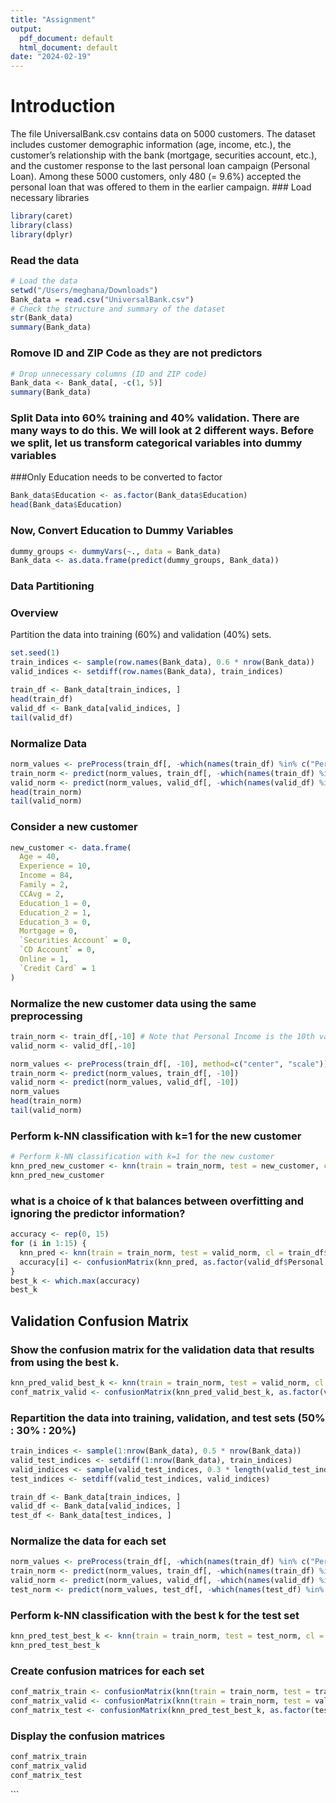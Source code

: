 ```yaml
---
title: "Assignment"
output:
  pdf_document: default
  html_document: default
date: "2024-02-19"
---
```


# Introduction

The file UniversalBank.csv contains data on 5000 customers. The dataset includes customer demographic information (age, income, etc.), the customer’s relationship with the bank (mortgage, securities account, etc.), and the customer response to the last personal loan campaign (Personal Loan). Among these 5000 customers, only 480 (= 9.6%) accepted the personal loan that was offered to them in the earlier campaign.
### Load necessary libraries
```r
library(caret)
library(class)
library(dplyr)
```
### Read the data
```r
# Load the data
setwd("/Users/meghana/Downloads")
Bank_data = read.csv("UniversalBank.csv")
# Check the structure and summary of the dataset
str(Bank_data)
summary(Bank_data)
```
### Romove ID and ZIP Code as they are not predictors
```r
# Drop unnecessary columns (ID and ZIP code)
Bank_data <- Bank_data[, -c(1, 5)]
summary(Bank_data)
```

### Split Data into 60% training and 40% validation. There are many ways to do this. We will look at 2 different ways. Before we split, let us transform categorical variables into dummy variables

###Only Education needs to be converted to factor
```r
Bank_data$Education <- as.factor(Bank_data$Education)
head(Bank_data$Education)
```
### Now, Convert Education to Dummy Variables

```r
dummy_groups <- dummyVars(~., data = Bank_data)
Bank_data <- as.data.frame(predict(dummy_groups, Bank_data))
```

### Data Partitioning
### Overview
Partition the data into training (60%) and validation (40%) sets.
```r
set.seed(1)
train_indices <- sample(row.names(Bank_data), 0.6 * nrow(Bank_data))
valid_indices <- setdiff(row.names(Bank_data), train_indices)

train_df <- Bank_data[train_indices, ]
head(train_df)
valid_df <- Bank_data[valid_indices, ]
tail(valid_df)
```

### Normalize Data
```r
norm_values <- preProcess(train_df[, -which(names(train_df) %in% c("Personal.Loan"))], method = c("center", "scale"))
train_norm <- predict(norm_values, train_df[, -which(names(train_df) %in% c("Personal.Loan"))])
valid_norm <- predict(norm_values, valid_df[, -which(names(valid_df) %in% c("Personal.Loan"))])
head(train_norm)
tail(valid_norm)
```

### Consider a new customer
```r
new_customer <- data.frame(
  Age = 40,
  Experience = 10,
  Income = 84,
  Family = 2,
  CCAvg = 2,
  Education_1 = 0,
  Education_2 = 1,
  Education_3 = 0,
  Mortgage = 0,
  `Securities Account` = 0,
  `CD Account` = 0,
  Online = 1,
  `Credit Card` = 1
)
```

### Normalize the new customer data using the same preprocessing
```r

train_norm <- train_df[,-10] # Note that Personal Income is the 10th variable
valid_norm <- valid_df[,-10]

norm_values <- preProcess(train_df[, -10], method=c("center", "scale"))
train_norm <- predict(norm_values, train_df[, -10])
valid_norm <- predict(norm_values, valid_df[, -10])
norm_values
head(train_norm)
tail(valid_norm)
```

### Perform k-NN classification with k=1 for the new customer
```r
# Perform k-NN classification with k=1 for the new customer
knn_pred_new_customer <- knn(train = train_norm, test = new_customer, cl = train_df$Personal.Loan, k = 1)
knn_pred_new_customer
```
### what is a choice of k that balances between overfitting and ignoring the predictor information?

```r
accuracy <- rep(0, 15)
for (i in 1:15) {
  knn_pred <- knn(train = train_norm, test = valid_norm, cl = train_df$Personal.Loan, k = i)
  accuracy[i] <- confusionMatrix(knn_pred, as.factor(valid_df$Personal.Loan), positive = "1")$overall[1]
}
best_k <- which.max(accuracy)
best_k
```


## Validation Confusion Matrix
### Show the confusion matrix for the validation data that results from using the best k.

```r
knn_pred_valid_best_k <- knn(train = train_norm, test = valid_norm, cl = train_df$Personal.Loan, k = best_k)
conf_matrix_valid <- confusionMatrix(knn_pred_valid_best_k, as.factor(valid_df$Personal.Loan), positive = "1")
```

### Repartition the data into training, validation, and test sets (50% : 30% : 20%)

```r
train_indices <- sample(1:nrow(Bank_data), 0.5 * nrow(Bank_data))
valid_test_indices <- setdiff(1:nrow(Bank_data), train_indices)
valid_indices <- sample(valid_test_indices, 0.3 * length(valid_test_indices))
test_indices <- setdiff(valid_test_indices, valid_indices)

train_df <- Bank_data[train_indices, ]
valid_df <- Bank_data[valid_indices, ]
test_df <- Bank_data[test_indices, ]
```

### Normalize the data for each set
```r
norm_values <- preProcess(train_df[, -which(names(train_df) %in% c("Personal.Loan"))], method = c("center", "scale"))
train_norm <- predict(norm_values, train_df[, -which(names(train_df) %in% c("Personal.Loan"))])
valid_norm <- predict(norm_values, valid_df[, -which(names(valid_df) %in% c("Personal.Loan"))])
test_norm <- predict(norm_values, test_df[, -which(names(test_df) %in% c("Personal.Loan"))])
```

### Perform k-NN classification with the best k for the test set
```r
knn_pred_test_best_k <- knn(train = train_norm, test = test_norm, cl = train_df$Personal.Loan, k = best_k)
knn_pred_test_best_k
```

### Create confusion matrices for each set
```r
conf_matrix_train <- confusionMatrix(knn(train = train_norm, test = train_norm, cl = train_df$Personal.Loan, k = best_k), as.factor(train_df$Personal.Loan), positive = "1")
conf_matrix_valid <- confusionMatrix(knn(train = train_norm, test = valid_norm, cl = train_df$Personal.Loan, k = best_k), as.factor(valid_df$Personal.Loan), positive = "1")
conf_matrix_test <- confusionMatrix(knn_pred_test_best_k, as.factor(test_df$Personal.Loan), positive = "1")
```

### Display the confusion matrices
```r
conf_matrix_train
conf_matrix_valid
conf_matrix_test
```
```


